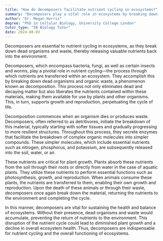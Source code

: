 ```yaml
---
title: "How do decomposers facilitate nutrient cycling in ecosystems?"
summary: "Decomposers play a vital role in ecosystems by breaking down dead organisms and waste, thereby recycling nutrients back into the environment."
author: "Dr. Megan Harris"
degree: "PhD in Cellular Biology, University College London"
tutor_type: "IB Biology Tutor"
date: 2024-08-03
---
```


Decomposers are essential to nutrient cycling in ecosystems, as they break down dead organisms and waste, thereby releasing valuable nutrients back into the environment.

Decomposers, which encompass bacteria, fungi, as well as certain insects and worms, play a pivotal role in nutrient cycling—the process through which nutrients are transferred within an ecosystem. They accomplish this by breaking down dead organisms and organic waste, a phenomenon known as decomposition. This process not only eliminates dead and decaying matter but also liberates the nutrients contained within these materials, making them available for use by plants and other organisms. This, in turn, supports growth and reproduction, perpetuating the cycle of life.

Decomposition commences when an organism dies or produces waste. Decomposers, often referred to as detritivores, initiate the breakdown of this material, typically starting with softer tissues and gradually progressing to more resilient structures. Throughout this process, they secrete enzymes that facilitate the breakdown of complex organic molecules into simpler compounds. These simpler molecules, which include essential nutrients such as nitrogen, phosphorus, and potassium, are subsequently released into the soil, water, or air.

These nutrients are critical for plant growth. Plants absorb these nutrients from the soil through their roots or directly from water in the case of aquatic plants. They utilize these nutrients to perform essential functions such as photosynthesis, growth, and reproduction. When animals consume these plants, the nutrients are transferred to them, enabling their own growth and reproduction. Upon the death of these animals or through their waste, decomposers once again break down the material, returning the nutrients to the environment and completing the cycle.

In this manner, decomposers are vital for sustaining the health and balance of ecosystems. Without their presence, dead organisms and waste would accumulate, preventing the return of nutrients to the environment. This disruption of the nutrient cycle could lead to diminished plant growth and a decline in overall ecosystem health. Thus, decomposers are indispensable for nutrient cycling and the overall functioning of ecosystems.
    